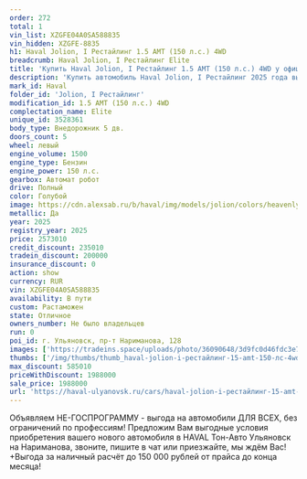 ```yaml
---
order: 272
total: 1
vin_list: XZGFE04A0SA588835
vin_hidden: XZGFE-8835
h1: Haval Jolion, I Рестайлинг 1.5 AMT (150 л.с.) 4WD
breadcrumb: Haval Jolion, I Рестайлинг Elite
title: 'Купить Haval Jolion, I Рестайлинг 1.5 AMT (150 л.с.) 4WD у официального дилера в Ульяновске'
description: 'Купить автомобиль Haval Jolion, I Рестайлинг 2025 года выпуска, комплектация Elite, цвет - Голубой, двигатель - 1.5 AMT (150 л.с.) 4WD у официального дилера в г. Ульяновск. Стоимость данного автомобиля Haval Jolion, I Рестайлинг – 1988000'
mark_id: Haval
folder_id: 'Jolion, I Рестайлинг'
modification_id: 1.5 AMT (150 л.с.) 4WD
complectation_name: Elite
unique_id: 3528361
body_type: Внедорожник 5 дв.
doors_count: 5
wheel: левый
engine_volume: 1500
engine_type: Бензин
engine_power: 150 л.с.
gearbox: Автомат робот
drive: Полный
color: Голубой
image: https://cdn.alexsab.ru/b/haval/img/models/jolion/colors/heavenly-topaz.webp
metallic: Да
year: 2025
registry_year: 2025
price: 2573010
credit_discount: 235010
tradein_discount: 200000
insurance_discount: 0
action: show
currency: RUR
vin: XZGFE04A0SA588835
availability: В пути
custom: Растаможен
state: Отличное
owners_number: Не было владельцев
run: 0
poi_id: г. Ульяновск, пр-т Нариманова, 128
images: ['https://tradeins.space/uploads/photo/36090648/3d9fc0d46fdc3e7c43219f09de068f0c.jpg', 'https://tradeins.space/uploads/photo/36090649/8bb97e6f73c652a5507fa45c1a45332d.jpg', 'https://tradeins.space/uploads/photo/36090650/e8509fd111c16c55931b2a4623462484.jpg', 'https://tradeins.space/uploads/photo/36090651/d621932859dc93d750997a72bb2da488.jpg']
thumbs: ['/img/thumbs/thumb_haval-jolion-i-рестайлинг-15-amt-150-лс-4wd-elite-голубой-2025_68f0c_0.webp', '/img/thumbs/thumb_haval-jolion-i-рестайлинг-15-amt-150-лс-4wd-elite-голубой-2025_5332d_1.webp', '/img/thumbs/thumb_haval-jolion-i-рестайлинг-15-amt-150-лс-4wd-elite-голубой-2025_62484_2.webp', '/img/thumbs/thumb_haval-jolion-i-рестайлинг-15-amt-150-лс-4wd-elite-голубой-2025_da488_3.webp']
max_discount: 585010
priceWithDiscount: 1988000
sale_price: 1988000
url: 'https://haval-ulyanovsk.ru/cars/haval-jolion-i-рестайлинг-15-amt-150-лс-4wd-elite-голубой-2025/'
---
```

Объявляем НЕ-ГОСПРОГРАММУ - выгода на автомобили ДЛЯ ВСЕХ, без ограничений по профессиям! Предложим Вам выгодные условия приобретения вашего нового автомобиля в HAVAL Тон-Авто Ульяновск на Нариманова, звоните, пишите в чат или приезжайте, мы ждём Вас! +Выгода за наличный расчёт до 150 000 рублей от прайса до конца месяца!
